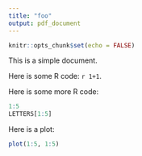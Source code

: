 ```yaml
---
title: "foo"
output: pdf_document
---
```


```r
knitr::opts_chunk$set(echo = FALSE)
```

This is a simple document.

Here is some R code: `r 1+1`.

Here is some more R code:

```r
1:5
LETTERS[1:5]
```


Here is a plot:

```r
plot(1:5, 1:5)
```
